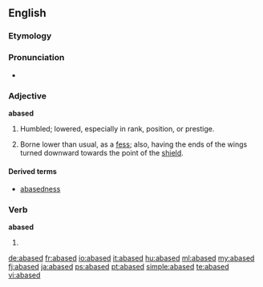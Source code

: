 ==English==

===Etymology===
{{suffix|abase|ed}}

===Pronunciation===
* {{a|RP}} {{IPA|/ə.ˈbeɪst/}}

===Adjective===
'''abased'''

# Humbled; lowered, especially in rank, position, or prestige.
# {{heraldry}} Borne lower than usual, as a [[fess]]; also, having the ends of the wings turned downward towards the point of the [[shield]].

====Derived terms====
* [[abasedness]]

===Verb===
'''abased'''

# {{past of|abase}}

[[de:abased]]
[[fr:abased]]
[[io:abased]]
[[it:abased]]
[[hu:abased]]
[[ml:abased]]
[[my:abased]]
[[fj:abased]]
[[ja:abased]]
[[ps:abased]]
[[pt:abased]]
[[simple:abased]]
[[te:abased]]
[[vi:abased]]